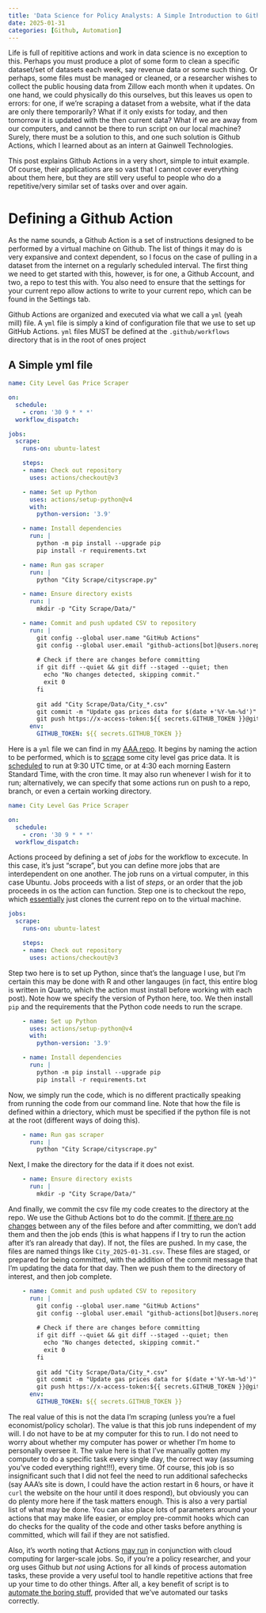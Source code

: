 ```yaml
---
title: 'Data Science for Policy Analysts: A Simple Introduction to Github Actions'
date: 2025-01-31
categories: [Github, Automation]
---
```


Life is full of repititive actions and work in data science is no exception to this. Perhaps you must produce a plot of some form to clean a specific dataset/set of datasets each week, say revenue data or some such thing. Or perhaps, some files must be managed or cleaned, or a researcher wishes to collect the public housing data from Zillow each month when it updates. On one hand, we could physically do this ourselves, but this leaves us open to errors: for one, if we're scraping a dataset from a website, what if the data are only there temporarily? What if it only exists for today, and then tomorrow it is updated with the then current data? What if we are away from our computers, and cannot be there to run script on our local machine? Surely, there must be a solution to this, and one such solution is Github Actions, which I learned about as an intern at Gainwell Technologies.

This post explains Github Actions in a very short, simple to intuit example. Of course, their applications are so vast that I cannot cover everything about them here, but they are still very useful to people who do a repetitive/very similar set of tasks over and over again.

# Defining a Github Action

As the name sounds, a Github Action is a set of instructions designed to be performed by a virtual machine on Github. The list of things it may do is very expansive and context dependent, so I focus on the case of pulling in a dataset from the internet on a regularly scheduled interval. The first thing we need to get started with this, however, is for one, a Github Account, and two, a repo to test this with. You also need to ensure that the settings for your current repo allow actions to write to your current repo, which can be found in the Settings tab.

Github Actions are organized and executed via what we call a ```yml``` (yeah mill) file. A ```yml``` file is simply a kind of configuration file that we use to set up GitHub Actions. ```yml``` files MUST be defined at the ```.github/workflows``` directory that is in the root of ones project

## A Simple yml file

```yml
name: City Level Gas Price Scraper

on:
  schedule:
    - cron: '30 9 * * *'
  workflow_dispatch:

jobs:
  scrape:
    runs-on: ubuntu-latest

    steps:
    - name: Check out repository
      uses: actions/checkout@v3

    - name: Set up Python
      uses: actions/setup-python@v4
      with:
        python-version: '3.9'

    - name: Install dependencies
      run: |
        python -m pip install --upgrade pip
        pip install -r requirements.txt

    - name: Run gas scraper
      run: |
        python "City Scrape/cityscrape.py"

    - name: Ensure directory exists
      run: |
        mkdir -p "City Scrape/Data/"

    - name: Commit and push updated CSV to repository
      run: |
        git config --global user.name "GitHub Actions"
        git config --global user.email "github-actions[bot]@users.noreply.github.com"
        
        # Check if there are changes before committing
        if git diff --quiet && git diff --staged --quiet; then
          echo "No changes detected, skipping commit."
          exit 0
        fi
        
        git add "City Scrape/Data/City_*.csv"
        git commit -m "Update gas prices data for $(date +'%Y-%m-%d')"
        git push https://x-access-token:${{ secrets.GITHUB_TOKEN }}@github.com/${{ github.repository }}.git HEAD:main
      env:
        GITHUB_TOKEN: ${{ secrets.GITHUB_TOKEN }}

```

Here is a ```yml``` file we can find in my [AAA repo](https://github.com/jgreathouse9/AAAGas/tree/main). It begins by naming the action to be performed, which is to [scrape](https://jgreathouse9.github.io/qdocs/aaascrape.html) some city level gas price data. It is [scheduled](https://adminschoice.com/crontab-quick-reference/) to run at 9:30 UTC time, or at 4:30 each morning Eastern Standard Time, with the cron time. It may also run whenever I wish for it to run; alternatively, we can specify that some actions run on push to a repo, branch, or even a certain working directory.

```yml
name: City Level Gas Price Scraper

on:
  schedule:
    - cron: '30 9 * * *'
  workflow_dispatch:
```

Actions proceed by defining a set of _jobs_ for the workflow to excecute. In this case, it's just "scrape", but you can define more jobs that are interdependent on one another. The job runs on a virtual computer, in this case Ubuntu. Jobs proceeds with a list of _steps_, or an order that the job proceeds in os the action can function. Step one is to checkout the repo, which [essentially](https://git-scm.com/docs/git-checkout) just clones the current repo on to the virtual machine. 

```yml
jobs:
  scrape:
    runs-on: ubuntu-latest

    steps:
    - name: Check out repository
      uses: actions/checkout@v3

```

Step two here is to set up Python, since that's the language I use, but I'm certain this may be done with R and other langauges (in fact, this entire blog is written in Quarto, which the action must install before working with each post). Note how we specify the version of Python here, too. We then install ```pip``` and the requirements that the Python code needs to run the scrape.

```yml
    - name: Set up Python
      uses: actions/setup-python@v4
      with:
        python-version: '3.9'

    - name: Install dependencies
      run: |
        python -m pip install --upgrade pip
        pip install -r requirements.txt

```

Now, we simply run the code, which is no different practically speaking from running the code from our command line. Note that how the file is defined within a driectory, which must be specified if the python file is not at the root (different ways of doing this).

```yml

    - name: Run gas scraper
      run: |
        python "City Scrape/cityscrape.py"

```

Next, I make the directory for the data if it does not exist.

```yml

    - name: Ensure directory exists
      run: |
        mkdir -p "City Scrape/Data/"

```

And finally, we commit the csv file my code creates to the directory at the repo. We use the Github Actions bot to do the commit. [If there are no changes](https://git-scm.com/docs/git-diff) between any of the files before and after committing, we don't add them and then the job ends (this is what happens if I try to run the action after it's ran already that day). If not, the files are pushed. In my case, the files are named things like ```City_2025-01-31.csv```. These files are staged, or prepared for being committed, with the addition of the commit message that I'm updating the data for that day. Then we push them to the directory of interest, and then job complete.

```yml
    - name: Commit and push updated CSV to repository
      run: |
        git config --global user.name "GitHub Actions"
        git config --global user.email "github-actions[bot]@users.noreply.github.com"
        
        # Check if there are changes before committing
        if git diff --quiet && git diff --staged --quiet; then
          echo "No changes detected, skipping commit."
          exit 0
        fi
        
        git add "City Scrape/Data/City_*.csv"
        git commit -m "Update gas prices data for $(date +'%Y-%m-%d')"
        git push https://x-access-token:${{ secrets.GITHUB_TOKEN }}@github.com/${{ github.repository }}.git HEAD:main
      env:
        GITHUB_TOKEN: ${{ secrets.GITHUB_TOKEN }}

```

The real value of this is not the data I'm scraping (unless you're a fuel economist/policy scholar). The value is that this job runs independent of my will. I do not have to be at my computer for this to run. I do not need to worry about whether my computer has power or whether I'm home to personally oversee it. The value here is that I've manually gotten my computer to do a specific task every single day, the correct way (assuming you've coded everything right!!!), every time. Of course, this job is so insignificant such that I did not feel the need to run additional safechecks (say AAA's site is down, I could have the action restart in 6 hours, or have it ```curl``` the website on the hour until it does respond), but obviously you can do plenty more here if the task matters enough. This is also a very partial list of what may be done. You can also place lots of parameters around your actions that may make life easier, or employ pre-commit hooks which can do checks for the quality of the code and other tasks before anything is committed, which will fail if they are not satisfied.

Also, it's worth noting that Actions [may run](https://andrewpwheeler.com/2023/02/02/setting-up-pyspark-to-run-sql-tests/) in conjunction with cloud computing for larger-scale jobs. So, if you're a policy researcher, and your org uses Github but _not_ using Actions for all kinds of process automation tasks, these provide a very useful tool to handle repetitive actions that free up your time to do other things. After all, a key benefit of script is to [automate the boring stuff](https://automatetheboringstuff.com/), provided that we've automated our tasks correctly.

